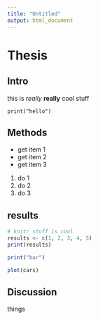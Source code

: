 ```yaml
---
title: "Untitled"
output: html_document
---
```


# Thesis

## Intro
this is *really* **really** cool stuff

`print("hello")`

## Methods

- get item 1
- get item 2
- get item 3

1. do 1
2. do 2
1. do 3

## results
```r
# knitr stuff is cool
results <- c(1, 2, 3, 4, 5)
print(results)
```

```r
print("bar")
```

```r
plot(cars)
```

## Discussion
things



